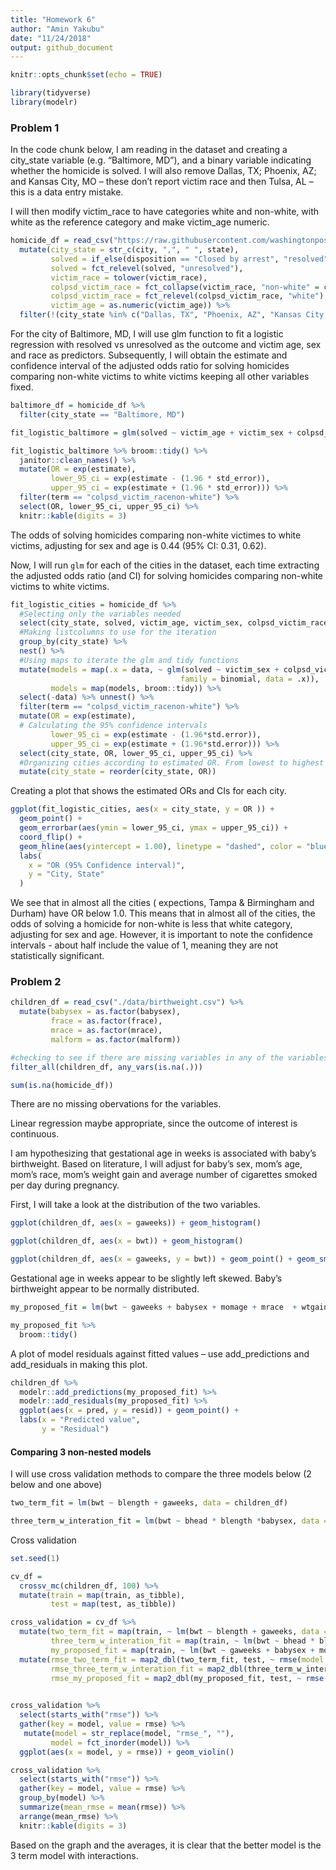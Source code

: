 ```yaml
---
title: "Homework 6"
author: "Amin Yakubu"
date: "11/24/2018"
output: github_document
---
```


```r
knitr::opts_chunk$set(echo = TRUE)
```

```r
library(tidyverse)
library(modelr)
```

### Problem 1

In the code chunk below, I am reading in the dataset and creating a city_state variable (e.g. “Baltimore, MD”), and a binary variable indicating whether the homicide is solved. I will also remove Dallas, TX; Phoenix, AZ; and Kansas City, MO – these don’t report victim race and then Tulsa, AL – this is a data entry mistake.

I will then modify victim_race to have categories white and non-white, with white as the reference category and make victim_age numeric.

```r
homicide_df = read_csv("https://raw.githubusercontent.com/washingtonpost/data-homicides/master/homicide-data.csv", col_names = TRUE) %>% 
  mutate(city_state = str_c(city, ",", " ", state),
         solved = if_else(disposition == "Closed by arrest", "resolved", "unresolved"),
         solved = fct_relevel(solved, "unresolved"),
         victim_race = tolower(victim_race),
         colpsd_victim_race = fct_collapse(victim_race, "non-white" = c("asian","black", "hispanic", "other", "unknown")),
         colpsd_victim_race = fct_relevel(colpsd_victim_race, "white"),
         victim_age = as.numeric(victim_age)) %>% 
  filter(!(city_state %in% c("Dallas, TX", "Phoenix, AZ", "Kansas City, MO", "Tulsa, AL")))
```

For the city of Baltimore, MD, I will use glm function to fit a logistic regression with resolved vs unresolved as the outcome and victim age, sex and race as predictors. Subsequently, I will obtain the estimate and confidence interval of the adjusted odds ratio for solving homicides comparing non-white victims to white victims keeping all other variables fixed.

```r
baltimore_df = homicide_df %>% 
  filter(city_state == "Baltimore, MD")

fit_logistic_baltimore = glm(solved ~ victim_age + victim_sex + colpsd_victim_race, data = baltimore_df, family = binomial())

fit_logistic_baltimore %>% broom::tidy() %>% 
  janitor::clean_names() %>% 
  mutate(OR = exp(estimate),
         lower_95_ci = exp(estimate - (1.96 * std_error)),
         upper_95_ci = exp(estimate + (1.96 * std_error))) %>% 
  filter(term == "colpsd_victim_racenon-white") %>% 
  select(OR, lower_95_ci, upper_95_ci) %>% 
  knitr::kable(digits = 3)
```

The odds of solving homicides comparing non-white victimes to white victims, adjusting for sex and age is 0.44 (95% CI: 0.31, 0.62).

Now, I will run `glm` for each of the cities in the dataset, each time extracting the adjusted odds ratio (and CI) for solving homicides comparing non-white victims to white victims. 

```r
fit_logistic_cities = homicide_df %>% 
  #Selecting only the variables needed
  select(city_state, solved, victim_age, victim_sex, colpsd_victim_race) %>%
  #Making listcolumns to use for the iteration
  group_by(city_state) %>% 
  nest() %>% 
  #Using maps to iterate the glm and tidy functions
  mutate(models = map(.x = data, ~ glm(solved ~ victim_sex + colpsd_victim_race + victim_age, 
                                      family = binomial, data = .x)),
         models = map(models, broom::tidy)) %>% 
  select(-data) %>% unnest() %>% 
  filter(term == "colpsd_victim_racenon-white") %>% 
  mutate(OR = exp(estimate),
  # Calculating the 95% confidence intervals
         lower_95_ci = exp(estimate - (1.96*std.error)),
         upper_95_ci = exp(estimate + (1.96*std.error))) %>% 
  select(city_state, OR, lower_95_ci, upper_95_ci) %>% 
  #Organizing cities according to estimated OR. From lowest to highest
  mutate(city_state = reorder(city_state, OR))

```

Creating a plot that shows the estimated ORs and CIs for each city. 

```r
ggplot(fit_logistic_cities, aes(x = city_state, y = OR )) + 
  geom_point() + 
  geom_errorbar(aes(ymin = lower_95_ci, ymax = upper_95_ci)) + 
  coord_flip() +
  geom_hline(aes(yintercept = 1.00), linetype = "dashed", color = "blue") + 
  labs(
    x = "OR (95% Confidence interval)",
    y = "City, State"
  )
```

We see that in almost all the cities ( expections, Tampa & Birmingham and Durham) have OR below 1.0. This means that in almost all of the cities, the odds of solving a homicide for non-white is less that white category, adjusting for sex and age. However, it is important to note the confidence intervals - about half include the value of 1, meaning they are not statistically significant. 


### Problem 2

```r
children_df = read_csv("./data/birthweight.csv") %>% 
  mutate(babysex = as.factor(babysex),
         frace = as.factor(frace),
         mrace = as.factor(mrace),
         malform = as.factor(malform))

#checking to see if there are missing variables in any of the variables for the observations
filter_all(children_df, any_vars(is.na(.)))

sum(is.na(homicide_df))

```

There are no missing obervations for the variables. 

Linear regression maybe appropriate, since the outcome of interest is continuous. 

I am hypothesizing that gestational age in weeks is associated with baby's birthweight. Based on literature, I will adjust for
baby's sex, mom's age, mom's race, mom's weight gain and average number of cigarettes smoked per day during pregnancy.


First, I will take a look at the distribution of the two variables. 

```r
ggplot(children_df, aes(x = gaweeks)) + geom_histogram()

ggplot(children_df, aes(x = bwt)) + geom_histogram()

ggplot(children_df, aes(x = gaweeks, y = bwt)) + geom_point() + geom_smooth(method = lm)
```

Gestational age in weeks appear to be slightly left skewed. Baby's birthweight appear to be normally distributed. 

```r
my_proposed_fit = lm(bwt ~ gaweeks + babysex + momage + mrace  + wtgain + smoken, data = children_df)

my_proposed_fit %>% 
  broom::tidy() 
```

A plot of model residuals against fitted values – use add_predictions and add_residuals in making this plot.

```r
children_df %>% 
  modelr::add_predictions(my_proposed_fit) %>% 
  modelr::add_residuals(my_proposed_fit) %>% 
  ggplot(aes(x = pred, y = resid)) + geom_point() +
  labs(x = "Predicted value", 
       y = "Residual")
```

#### Comparing 3 non-nested models

I will use cross validation methods to compare the three models below (2 below and one above)

```r
two_term_fit = lm(bwt ~ blength + gaweeks, data = children_df)

three_term_w_interation_fit = lm(bwt ~ bhead * blength *babysex, data = children_df)
```

Cross validation

```r
set.seed(1)

cv_df =
  crossv_mc(children_df, 100) %>% 
  mutate(train = map(train, as_tibble),
         test = map(test, as_tibble))
```


```r
cross_validation = cv_df %>% 
  mutate(two_term_fit = map(train, ~ lm(bwt ~ blength + gaweeks, data = .x)),
         three_term_w_interation_fit = map(train, ~ lm(bwt ~ bhead * blength *babysex, data = .x)),
         my_proposed_fit = map(train, ~ lm(bwt ~ gaweeks + babysex + momage + mrace  + wtgain + smoken, data = .x))) %>% 
  mutate(rmse_two_term_fit = map2_dbl(two_term_fit, test, ~ rmse(model = .x, data = .y)),
         rmse_three_term_w_interation_fit = map2_dbl(three_term_w_interation_fit, test, ~ rmse(model = .x, data = .y)),
         rmse_my_proposed_fit = map2_dbl(my_proposed_fit, test, ~ rmse(model = .x, data = .y)))
  
```

```r
cross_validation %>% 
  select(starts_with("rmse")) %>% 
  gather(key = model, value = rmse) %>% 
   mutate(model = str_replace(model, "rmse_", ""),
         model = fct_inorder(model)) %>% 
  ggplot(aes(x = model, y = rmse)) + geom_violin()
```

```r
cross_validation %>% 
  select(starts_with("rmse")) %>% 
  gather(key = model, value = rmse) %>% 
  group_by(model) %>% 
  summarize(mean_rmse = mean(rmse)) %>% 
  arrange(mean_rmse) %>% 
  knitr::kable(digits = 3)
```


Based on the graph and the averages, it is clear that the better model is the 3 term model with interactions. 





























